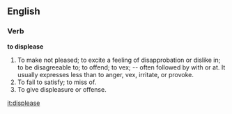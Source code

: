 ==English==

===Verb===

'''to displease'''

#To make not pleased; to excite a feeling of disapprobation or dislike in; to be disagreeable to; to offend; to vex; -- often followed by with or at. It usually expresses less than to anger, vex, irritate, or provoke.
#To fail to satisfy; to miss of.
#To give displeasure or offense.

[[it:displease]]